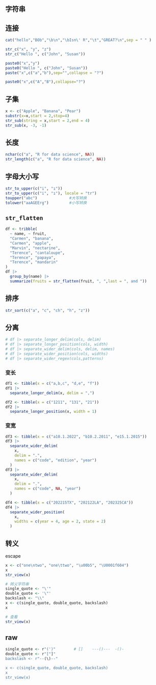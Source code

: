 ## 字符串



## 连接

```r


cat("hello","BOb","\b\n","\bIsn\' R","\t","GREAT?\n",sep = " " )

str_c("x", "y", "z")
str_c("Hello ", c("John", "Susan"))

paste0("x","y")
paste0("Hello ", c("John", "Susan"))
paste("x",c("a","b"),sep="",collapse = "?")  

paste0("x",c("A","B"),collapse="?")
```

## 子集

```r

x <- c("Apple", "Banana", "Pear")
substr(x=x,start = 2,stop=4)   
str_sub(string = x,start = 2,end = 4)
str_sub(x, -3, -1)
```

## 长度

```r
nchar(c("a", "R for data science", NA))
str_length(c("a", "R for data science", NA))
```

## 字母大小写

```r
str_to_upper(c("i", "ı"))
str_to_upper(c("i", "ı"), locale = "tr")
toupper("abc")              #大写转换
tolower("aaAGEErg")         #小写转换
```

## `str_flatten`

```r
df <- tribble(
  ~ name, ~ fruit,
  "Carmen", "banana",
  "Carmen", "apple",
  "Marvin", "nectarine",
  "Terence", "cantaloupe",
  "Terence", "papaya",
  "Terence", "mandarin"
)
df |>
  group_by(name) |> 
  summarize(fruits = str_flatten(fruit, ", ",last = ", and "))
```

## 排序

```r
str_sort(c("a", "c", "ch", "h", "z"))
```

## 分离

```r
# df |> separate_longer_delim(cols, delim)
# df |> separate_longer_position(cols, width)
# df |> separate_wider_delim(cols, delim, names)
# df |> separate_wider_position(cols, widths)
# df |> separate_wider_regex(cols,patterns)
```

### 变长

```r
df1 <- tibble(x = c("a,b,c", "d,e", "f"))
df1 |> 
  separate_longer_delim(x, delim = ",")

df2 <- tibble(x = c("1211", "131", "21"))
df2 |> 
  separate_longer_position(x, width = 1)
```

### 变宽

```r
df3 <- tibble(x = c("a10.1.2022", "b10.2.2011", "e15.1.2015"))
df3 |> 
  separate_wider_delim(
    x,
    delim = ".",
    names = c("code", "edition", "year")
  )
df3 |> 
  separate_wider_delim(
    x,
    delim = ".",
    names = c("code", NA, "year")
  )

df4 <- tibble(x = c("202215TX", "202122LA", "202325CA")) 
df4 |> 
  separate_wider_position(
    x,
    widths = c(year = 4, age = 2, state = 2)
  )
```

## 转义

escape

```r
x <- c("one\ntwo", "one\ttwo", "\u00b5", "\U0001f604")
x
str_view(x)
```

```r

# 转义字符串
single_quote <- "\'"
double_quote <- '\"'
backslash <- "\\"
x <- c(single_quote, double_quote, backslash)
x

# 查看
str_view(x)
```

## raw

```r
single_quote <- r"(')"        # []    ---()---  -()-
double_quote <- r"["]"
backslash <- r"--(\)--"

x <- c(single_quote, double_quote, backslash)
x
str_view(x)
```
